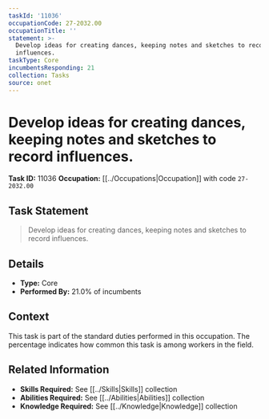 ```yaml
---
taskId: '11036'
occupationCode: 27-2032.00
occupationTitle: ''
statement: >-
  Develop ideas for creating dances, keeping notes and sketches to record
  influences.
taskType: Core
incumbentsResponding: 21
collection: Tasks
source: onet
---
```

# Develop ideas for creating dances, keeping notes and sketches to record influences.

**Task ID:** 11036
**Occupation:** [[../Occupations|Occupation]] with code `27-2032.00`

## Task Statement

> Develop ideas for creating dances, keeping notes and sketches to record influences.

## Details

- **Type:** Core
- **Performed By:** 21.0% of incumbents

## Context

This task is part of the standard duties performed in this occupation. The percentage indicates how common this task is among workers in the field.

## Related Information

- **Skills Required:** See [[../Skills|Skills]] collection
- **Abilities Required:** See [[../Abilities|Abilities]] collection
- **Knowledge Required:** See [[../Knowledge|Knowledge]] collection
